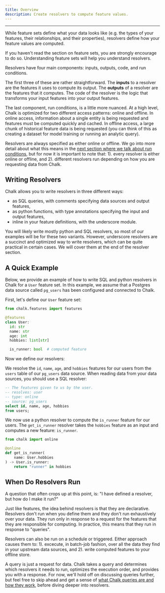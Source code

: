 ```yaml
---
title: Overview
description: Create resolvers to compute feature values.
---
```



---

While feature sets define what your data looks like (e.g. the types of your features,
their relationships, and their properties), resolvers define how your feature values
are computed.

<TipInfo>
    If you haven't read the section on feature sets, you are strongly encourage to do so. Understanding feature sets
    will help you understand resolvers.
</TipInfo>

Resolvers have four main components: inputs, outputs, code, and run conditions.

The first three of these are rather straightforward. The **inputs** to a resolver
are the features it uses to compute its output. The **outputs** of a resolver
are the features that it computes. The code of the resolver is the logic that
transforms your input features into your output features.

The last component, run conditions, is a little more nuanced. At a high level,
Chalk is optimized for two different access patterns: online and offline. In online
access, information about a single entity is being requested and features must be
computed quickly and cached. In offline access, a large chunk of historical
feature data is being requested (you can think of this as creating a dataset for model
training or running an analytic query).

Resolvers are always specified as either online or offline. We go into more detail
about what this means in the [next section where we talk about run conditions](/docs/resolver-online-offline),
but for now it is important to note that: 1). every resolver is either online or offline, and 2). different
resolvers run depending on how you are requesting data from Chalk.

## Writing Resolvers

Chalk allows you to write resolvers in three different ways:
- as SQL queries, with comments specifying data sources and output features,
- as python functions, with type annotations specifying the input and output features,
- inline in your feature definitions, with the underscore module.

<TipInfo>
    You will likely write mostly python and SQL resolvers, so most of our examples
    will be for these two variants. However, underscore resolvers are a succinct and
    optimized way to write resolvers, which can be quite practical in certain cases.
    We will cover them at the end of the resolver section.
</TipInfo>

## A Quick Example

Below, we provide an example of how to write SQL and python resolvers in Chalk
for a `User` feature set. In this example, we assume that a Postgres data source
called `pg_users` has been configured and connected to Chalk.

First, let's define our `User` feature set:

```python src/user.py
from chalk.features import features

@features
class User:
  id: str
  name: str
  age: int
  hobbies: list[str]

  is_runner: bool  # computed feature
```

Now we define our resolvers:

We resolve the `id`, `name`, `age`, and `hobbies` features for our users from the
`users` table of our `pg_users` data source. When reading data from your data
sources, you should use a SQL resolver:

```sql src/get_user.chalk.sql
-- The features given to us by the user.
-- resolves: user
-- type: online
-- source: pg_users
select id, name, age, hobbies
from users;
```

We now use a python resolver to compute the `is_runner` feature for our users.
The `get_is_runner` resolver takes the `hobbies` feature as an input and computes
a new feature: `is_runner`.

```python
from chalk import online

@online
def get_is_runner(
    name: User.hobbies
) -> User.is_runner:
    return "runner" in hobbies
```

## When Do Resolvers Run

A question that often crops up at this point, is: "I have defined a resolver, but how do
I make it run?"

Just like features, the idea behind resolvers is that they are declarative. Resolvers
don't run when you define them and they don't run exhaustively over your data. They run
only in response to a request for the features that they are responsible for computing. In
practice, this means that they run in response to "queries".

<TipInfo>
    Resolvers can also be run on a schedule or triggered. Either approach causes them
    to: 1). excecute, in batch-job fashion, over all the data they find in your upstream
    data sources, and 2). write computed features to your offline store.
</TipInfo>

A query is just a request for data. Chalk takes a query and determines which resolvers it
needs to run, optimizes the execution order, and provides you with a response. For now, we'll
hold off on discussing queries further, but feel free to skip ahead and
get a sense of [what Chalk queries are and how they work](/docs/query-overview), before diving
deeper into resolvers.
